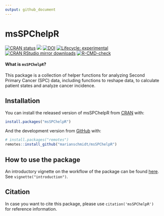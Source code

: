 ```yaml
---
output: github_document
---
```


<!-- README.md is generated from README.Rmd. Please edit that file -->


# msSPChelpR

<!-- badges: start -->
[![CRAN status](https://www.r-pkg.org/badges/version/msSPChelpR)](https://cran.r-project.org/package=msSPChelpR)
[![](https://img.shields.io/badge/dev%20-0.9.1.9000-green.svg)](https://github.com/marianschmidt/msSPChelpR) 
[![DOI](https://zenodo.org/badge/185602745.svg)](https://zenodo.org/badge/latestdoi/185602745)
[![Lifecycle: experimental](https://img.shields.io/badge/lifecycle-experimental-orange.svg)](https://lifecycle.r-lib.org/articles/stages.html#experimental)
[![CRAN RStudio mirror downloads](https://cranlogs.r-pkg.org/badges/last-month/msSPChelpR?color=grey)](https://marianschmidt.github.io/msSPChelpR/)
[![R-CMD-check](https://github.com/marianschmidt/msSPChelpR/workflows/R-CMD-check/badge.svg)](https://github.com/marianschmidt/msSPChelpR/actions)
<!-- badges: end -->

#### What is `msSPChelpR`?

This package is a collection of helper functions for analyzing Second Primary Cancer (SPC) data, 
including functions to reshape data, to calculate patient states and analyze cancer incidence.


## Installation

You can install the released version of msSPChelpR from [CRAN](https://CRAN.R-project.org) with:

```r
install.packages("msSPChelpR")
```

And the development version from [GitHub](https://github.com/) with:

```r
# install.packages("remotes")
remotes::install_github("marianschmidt/msSPChelpR")
```

## How to use the package

An introductory vignette on the workflow of the package can be found [here](https://marianschmidt.github.io/msSPChelpR/articles/introduction.html). See `vignette("introduction")`.

## Citation

In case you want to cite this package, please use `citation('msSPChelpR')` for reference information.
